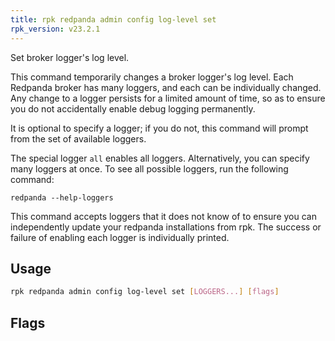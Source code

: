 ```yaml
---
title: rpk redpanda admin config log-level set
rpk_version: v23.2.1
---
```


<head>
  <meta name="title" content="rpk redpanda admin config log-level set | Redpanda Docs" />
  <meta name="description" content="rpk redpanda admin config log-level set" />
  <link rel="canonical" href="https://docs.redpanda.com/docs/reference/rpk/rpk-redpanda/rpk-redpanda-admin-config-log-level-set/" />
</head>

Set broker logger's log level.

This command temporarily changes a broker logger's log level. Each Redpanda
broker has many loggers, and each can be individually changed. Any change
to a logger persists for a limited amount of time, so as to ensure you do
not accidentally enable debug logging permanently.

It is optional to specify a logger; if you do not, this command will prompt
from the set of available loggers.

The special logger `all` enables all loggers. Alternatively, you can specify
many loggers at once. To see all possible loggers, run the following command:

```
redpanda --help-loggers
```

This command accepts loggers that it does not know of to ensure you can
independently update your redpanda installations from rpk. The success or
failure of enabling each logger is individually printed.

## Usage

```bash
rpk redpanda admin config log-level set [LOGGERS...] [flags]
```

## Flags

<!--
[cols=",,",]
|===
|*Value* |*Type* |*Description*

|-e, --expiry-seconds |int |seconds to persist this log level override
before redpanda reverts to its previous settings (if 0, persist until
shutdown) (default 300).

|-h, --help |- |Help for set.

|--host |string |Either a hostname or an index into
`rpk.admin_api.addresses` config section to select the hosts to issue
the request to.

|-l, --level |string |Log level to set (error, warn, info, debug, trace)
(default: "debug").

|--config |string |Redpanda or rpk config file; default search paths are
~/.config/rpk/rpk.yaml, $PWD, and /etc/redpanda/`redpanda.yaml`.

|-X, --config-opt |stringArray |Override rpk configuration settings; '-X
help' for detail or '-X list' for terser detail.

|--profile |string |rpk profile to use.

|-v, --verbose |- |Enable verbose logging.
|===

-->
